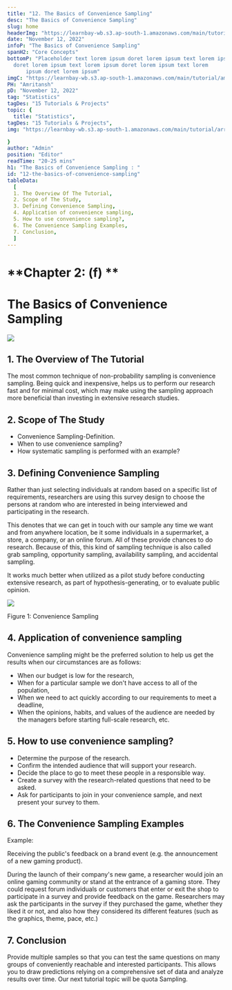 ```yaml
---
title: "12. The Basics of Convenience Sampling"
desc: "The Basics of Convenience Sampling"
slug: home
headerImg: "https://learnbay-wb.s3.ap-south-1.amazonaws.com/main/tutorial/python.png"
date: "November 12, 2022"
infoP: "The Basics of Convenience Sampling"
spanH2: "Core Concepts"
bottomP: "Placeholder text lorem ipsum doret lorem ipsum text lorem ipsum
  doret lorem ipsum text lorem ipsum doret lorem ipsum text lorem
      ipsum doret lorem ipsum"
imgC: "https://learnbay-wb.s3.ap-south-1.amazonaws.com/main/tutorial/amritansh.png"
PH: "Amritansh"
pD: "November 12, 2022"
tag: "Statistics"
tagDes: "15 Tutorials & Projects"
topic: {
  title: "Statistics",
tagDes: "15 Tutorials & Projects",
img: "https://learnbay-wb.s3.ap-south-1.amazonaws.com/main/tutorial/arrow.png"

}
author: "Admin"
position: "Editor"
readTime: "20-25 mins"
h1: "The Basics of Convenience Sampling : "
id: "12-the-basics-of-convenience-sampling"
tableData:
  [
  1. The Overview Of The Tutorial,
  2. Scope of The Study,
  3. Defining Convenience Sampling,
  4. Application of convenience sampling,
  5. How to use convenience sampling?,
  6. The Convenience Sampling Examples,
  7. Conclusion,
  ]
---
```



# **Chapter 2: (f) **


# **The Basics of Convenience Sampling**



<img src="https://learnbay-wb.s3.ap-south-1.amazonaws.com/main/tutorial/statistics/Convenience+Sampling.jpg"></img>



## 1. The Overview of The Tutorial


The most common technique of non-probability sampling is convenience sampling. Being quick and inexpensive, helps us to perform our research fast and for minimal cost, which may make using the sampling approach  more beneficial than investing in extensive research studies.


## 2. Scope of The Study



* Convenience Sampling-Definition.
* When to use convenience sampling?
* How systematic sampling is performed with an example?


## 3. Defining Convenience Sampling

Rather than just selecting individuals at random based on a specific list of requirements, researchers are using this survey design to choose the persons at random who are interested in being interviewed and participating in the research.

This denotes that we can get in touch with our sample any time we want and from anywhere location, be it some individuals in a supermarket, a store, a company, or an online forum. All of these provide chances to do research. Because of this, this kind of sampling technique is also called grab sampling, opportunity sampling, availability sampling, and accidental sampling.

It works much better when utilized as a pilot study before conducting extensive research, as part of hypothesis-generating, or to evaluate public opinion.


<img src="https://learnbay-wb.s3.ap-south-1.amazonaws.com/main/tutorial/statistics/Convenience+Sampling+Figure+1.jpg"></img>


Figure 1: Convenience Sampling


## 4. Application of convenience sampling

Convenience sampling might be the preferred solution to help us get the results when our circumstances are as follows:



* When our budget is low for the research,
* When for a particular sample we don't have access to all of the population,
* When we need to act quickly according to our requirements to meet a deadline,
* When the opinions, habits, and values of the audience are needed by the managers before starting full-scale research, etc.


## 5. How to use convenience sampling?



* Determine the purpose of the research.
* Confirm the intended audience that will support your research.
* Decide the place to go to meet these people in a responsible way. 
* Create a survey with the research-related questions that need to be asked.
* Ask for participants to join in your convenience sample, and next present your survey to them.


## 6. The Convenience Sampling Examples

Example: 

Receiving the public's feedback on a brand event (e.g. the announcement of a new gaming product).

During the launch of their company's new game, a researcher would join an online gaming community or stand at the entrance of a gaming store. They could request forum individuals or customers that enter or exit the shop to participate in a survey and provide feedback on the game. Researchers may ask the participants in the survey if they purchased the game, whether they liked it or not, and also how they considered its different features (such as the graphics, theme, pace, etc.)


## 7. Conclusion

Provide multiple samples so that you can test the same questions on many groups of conveniently reachable and interested participants. This allows you to draw predictions relying on a comprehensive set of data and analyze results over time. Our next tutorial topic will be quota Sampling.
